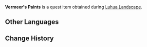 {{Item Infobox
|id           = 100536
|type         = Quest Items
|image        = Item Parcel.png
|description  = Half a box of paints of different colors. The bottle of white paint seems bigger than the others.
|source1      = Given during [[Luhua Landscape]]
}}
'''Vermeer's Paints''' is a quest item obtained during [[Luhua Landscape]].

==Other Languages==
{{Other Languages|default_hidden = 1
|en      = Vermeer's Paints
|zhs     = 梵米尔的颜料
|zhs_rm  = Fànmǐ'ěr de Yánliào
|zht     = 梵米爾的顏料
|zht_rm  = Fànmǐ'ěr de Yánliào
|ja      = フェルメールの塗料
|ja_rm   = Ferumeeru no Toryou
|ko      = 베르메르의 물감
|ko_rm   = 
|es      = Pigmentos de Vermeer
|fr      = Peinture de Vermeer
|ru      = Краски Вермеера
|th      = สีของ Vermeer
|th_rm   = 
|vi      = Màu vẽ của Vermeer
|de      = Vermeer Farbe
|id      = Pewarna Vermeer
|pt      = Pinturas de Vermeer
}}

==Change History==
{{Change History|1.0}}